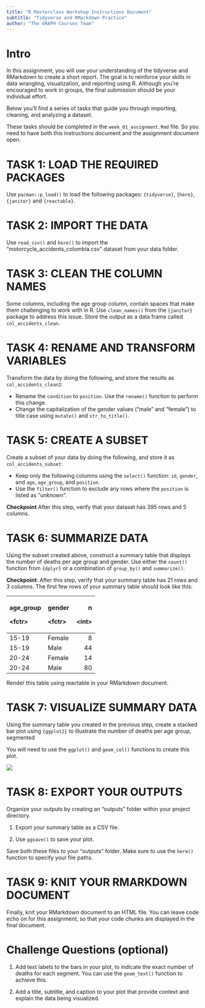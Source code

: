 ```yaml
---
title: "R Masterclass Workshop Instructions Document"
subtitle: "Tidyverse and RMarkdown Practice"
author: "The GRAPH Courses Team"
---
```


# Intro

In this assignment, you will use your understanding of the tidyverse and RMarkdown to create a short report. The goal is to reinforce your skills in data wrangling, visualization, and reporting using R. Although you're encouraged to work in groups, the final submission should be your individual effort.

Below you'll find a series of tasks that guide you through importing, cleaning, and analyzing a dataset. 

These tasks should be completed in the `week_01_assignment.Rmd` file. So you need to have both this instructions document and the assignment document open.

# TASK 1: LOAD THE REQUIRED PACKAGES

Use `pacman::p_load()` to load the following packages: `{tidyverse}`, `{here}`, `{janitor}` and `{reactable}`.

# TASK 2: IMPORT THE DATA

Use `read_csv()` and `here()` to import the "motorcycle_accidents_colombia.csv" dataset from your data folder.

# TASK 3: CLEAN THE COLUMN NAMES 

Some columns, including the age group column, contain spaces that make them challenging to work with in R. Use `clean_names()` from the `{janitor}` package to address this issue. Store the output as a data frame called `col_accidents_clean`.

# TASK 4: RENAME AND TRANSFORM VARIABLES

Transform the data by doing the following, and store the results as `col_accidents_clean2`:

-   Rename the `condition` to `position`. Use the `rename()` function to perform this change.
-   Change the capitalization of the gender values ("male" and "female") to title case using `mutate()` and `str_to_title()`.

# TASK 5: CREATE A SUBSET

Create a subset of your data by doing the following, and store it as `col_accidents_subset`:

-   Keep only the following columns using the `select()` function: `id`, `gender`, and `age`, `age_group`, and `position`.
-   Use the `filter()` function to exclude any rows where the `position` is listed as "unknown".

**Checkpoint** After this step, verify that your dataset has 395 rows and 5 columns. 

# TASK 6: SUMMARIZE DATA

Using the subset created above, construct a summary table that displays the number of deaths per age group and gender. Use either the `count()` function from `{dplyr}` or a combination of `group_by()` and `summarize()`.

**Checkpoint**: After this step, verify that your summary table has 21 rows and 3 columns. The first few rows of your summary table should look like this:

+-----------+----------+---------+
| age_group | gender   | n       |
|           |          |         |
| \<fctr\>  | \<fctr\> | \<int\> |
+:==========+:=========+========:+
| 15-19     | Female   | 8       |
+-----------+----------+---------+
| 15-19     | Male     | 44      |
+-----------+----------+---------+
| 20-24     | Female   | 14      |
+-----------+----------+---------+
| 20-24     | Male     | 80      |
+-----------+----------+---------+

Render this table using reactable in your RMarkdown document.

# TASK 7: VISUALIZE SUMMARY DATA

Using the summary table you created in the previous step, create a stacked bar plot using `{ggplot2}` to illustrate the number of deaths per age group, segmented

You will need to use the `ggplot()` and `geom_col()` functions to create this plot.

![](age_sex_bar_example.jpg)

# TASK 8: EXPORT YOUR OUTPUTS

Organize your outputs by creating an "outputs" folder within your project directory.

1.  Export your summary table as a CSV file.

2.  Use `ggsave()` to save your plot.

Save both these files to your "outputs" folder. Make sure to use the `here()` function to specify your file paths.

# TASK 9: KNIT YOUR RMARKDOWN DOCUMENT

Finally, knit your RMarkdown document to an HTML file. You can leave code echo on for this assignment, so that your code chunks are displayed in the final document.

# Challenge Questions (optional)

1. Add text labels to the bars in your plot, to indicate the exact number of deaths for each segment. You can use the `geom_text()` function to achieve this.

2. Add a title, subtitle, and caption to your plot that provide context and explain the data being visualized.
